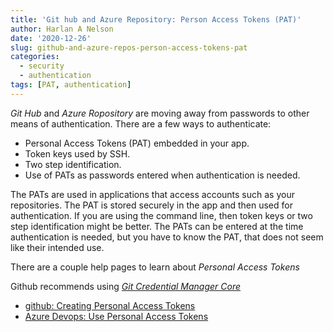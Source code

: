 ```yaml
---
title: 'Git hub and Azure Repository: Person Access Tokens (PAT)'
author: Harlan A Nelson
date: '2020-12-26'
slug: github-and-azure-repos-person-access-tokens-pat
categories:
  - security
  - authentication
tags: [PAT, authentication]
---
```


*Git Hub* and *Azure Ropository* are moving away from passwords to other means of authentication.  There are a few ways to authenticate:

   * Personal Access Tokens (PAT) embedded in your app.  
   * Token keys used by SSH.
   * Two step identification.
   * Use of PATs as passwords entered when authentication is needed.  
   
  The PATs are used in applications that access accounts such as your repositories.  The PAT is stored securely in the app and then used for authentication. 
  If you are using the command line, then token keys or two step identification might be better.  The PATs can be entered at the time authentication is needed, but
  you have to know the PAT, that does not seem like their intended use.
  
  There are a couple help pages to learn about *Personal Access Tokens*
  
  Github recommends using [*Git Credential Manager Core*](https://docs.microsoft.com/en-us/azure/devops/repos/git/set-up-credential-managers?view=azure-devops)
  
  * [github: Creating Personal Access Tokens](https://docs.github.com/en/free-pro-team@latest/github/authenticating-to-github/creating-a-personal-access-token)
  * [Azure Devops: Use Personal Access Tokens](https://docs.microsoft.com/en-us/azure/devops/organizations/accounts/use-personal-access-tokens-to-authenticate?view=azure-devops&tabs=preview-page)
